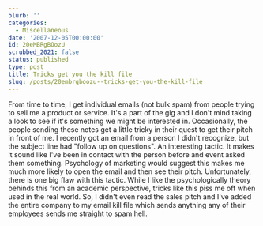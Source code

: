 ```yaml
---
blurb: ''
categories:
  - Miscellaneous
date: '2007-12-05T00:00:00'
id: 20eMBRgBOozU
scrubbed_2021: false
status: published
type: post
title: Tricks get you the kill file
slug: /posts/20embrgboozu--tricks-get-you-the-kill-file
---
```


From time to time, I get individual emails (not bulk spam) from
people trying to sell me a product or service. It's a part of the
gig and I don't mind taking a look to see if it's something we
might be interested in. Occasionally, the people sending these
notes get a little tricky in their quest to get their pitch in
front of me. I recently got an email from a person I didn't
recognize, but the subject line had "follow up on questions". An
interesting tactic. It makes it sound like I've been in contact
with the person before and event asked them something. Psychology
of marketing would suggest this makes me much more likely to open
the email and then see their pitch. Unfortunately, there is one big
flaw with this tactic. While I like the psychologically theory
behinds this from an academic perspective, tricks like this piss me
off when used in the real world. So, I didn't even read the sales
pitch and I've added the entire company to my email kill file which
sends anything any of their employees sends me straight to spam
hell.
